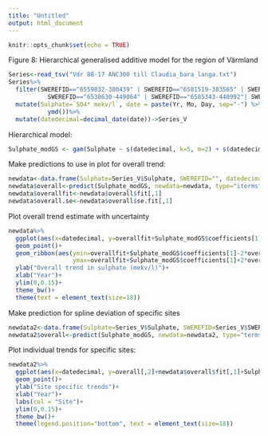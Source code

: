 ---
title: "Untitled"
output: html_document
---

```{r setup, include=FALSE}
knitr::opts_chunk$set(echo = TRUE)
```

Figure 8: Hierarchical generalised additive model for the region of Värmland
```{r}
Series<-read_tsv("Vdr 88-17 ANC300 till Claudia_bara_langa.txt")
Series%>%
  filter(SWEREFID=="6559832-380439" | SWEREFID=="6581519-383565" | SWEREFID=="6585489-420879" | SWEREFID=="6586310-399589" | SWEREFID=="6591038-411956"| SWEREFID=="6635190-525485" |
           SWEREFID=="6538630-449064" | SWEREFID=="6585343-440992"| SWEREFID=="6652237-421507")%>%
  mutate(Sulphate=`SO4* mekv/l`, date = paste(Yr, Mo, Day, sep="-") %>% 
           ymd())%>%
  mutate(datedecimal=decimal_date(date))->Series_V
```

Hierarchical model:
```{r}
Sulphate_modGS <- gam(Sulphate ~ s(datedecimal, k=5, m=2) + s(datedecimal, as.factor(SWEREFID) , k=5, bs="fs", m=2), data=Series_V, method="REML")
```

Make predictions to use in plot for overall trend:
```{r}
newdata<-data.frame(Sulphate=Series_V$Sulphate, SWEREFID="", datedecimal=Series_V$datedecimal)
newdata$overall<-predict(Sulphate_modGS, newdata=newdata, type="iterms", se.fit=TRUE)
newdata$overallfit<-newdata$overall$fit[,1]
newdata$overall.se<-newdata$overall$se.fit[,1]
```

Plot overall trend estimate with uncertainty
```{r}
newdata%>%
  ggplot(aes(x=datedecimal, y=overallfit+Sulphate_modGS$coefficients[1]))+
  geom_point()+
  geom_ribbon(aes(ymin=overallfit+Sulphate_modGS$coefficients[1]-2*overall.se,
                  ymax=overallfit+Sulphate_modGS$coefficients[1]+2*overall.se), alpha=0.25, lwd=2)+
  ylab("Overall trend in sulphate (mekv/l)")+
  xlab("Year")+
  ylim(0,0.15)+
  theme_bw()+
  theme(text = element_text(size=18))
```

Make prediction for spline deviation of specific sites

```{r}
newdata2<-data.frame(Sulphate=Series_V$Sulphate, SWEREFID=Series_V$SWEREFID, datedecimal=Series_V$datedecimal)
newdata2$overall<-predict(Sulphate_modGS, newdata=newdata2, type="terms")
```

Plot individual trends for specific sites:
```{r}
newdata2%>%
  ggplot(aes(x=datedecimal, y=overall[,2]+newdata$overall$fit[,1]+Sulphate_modGS$coefficients[1], col=as.factor(SWEREFID)))+
  geom_point()+
  ylab("Site specific trends")+
  xlab("Year")+
  labs(col = "Site")+
  ylim(0,0.15)+
  theme_bw()+
  theme(legend.position="bottom", text = element_text(size=18))
```

